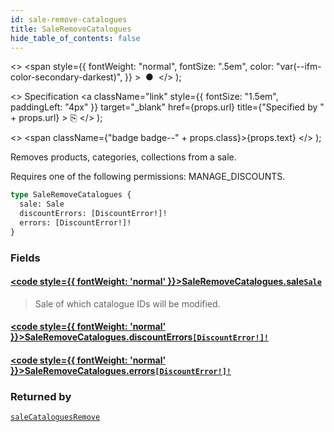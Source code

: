 ```yaml
---
id: sale-remove-catalogues
title: SaleRemoveCatalogues
hide_table_of_contents: false
---
```


  <>
    <span
      style={{
        fontWeight: "normal",
        fontSize: ".5em",
        color: "var(--ifm-color-secondary-darkest)",
      }}
    >
      &nbsp;●&nbsp;
    </span>
  </>
);

  <>
    Specification
    <a
      className="link"
      style={{ fontSize: "1.5em", paddingLeft: "4px" }}
      target="\_blank"
      href={props.url}
      title={"Specified by " + props.url}
    >
      ⎘
    </a>
  </>
);

  <>
    <span className={"badge badge--" + props.class}>{props.text}</span>
  </>
);

Removes products, categories, collections from a sale.

Requires one of the following permissions: MANAGE_DISCOUNTS.

```graphql
type SaleRemoveCatalogues {
  sale: Sale
  discountErrors: [DiscountError!]!
  errors: [DiscountError!]!
}
```

### Fields

#### [<code style={{ fontWeight: 'normal' }}>SaleRemoveCatalogues.<b>sale</b></code>](#)<Bullet />[`Sale`](../../api-reference/discounts/objects/sale) <Badge class="secondary" text="object"/> <Badge class="secondary" text="discounts"/>

> Sale of which catalogue IDs will be modified.

#### [<code style={{ fontWeight: 'normal' }}>SaleRemoveCatalogues.<b>discountErrors</b></code>](#)<Bullet />[`[DiscountError!]!`](../../api-reference/discounts/objects/discount-error) <Badge class="secondary" text="non-null"/> <Badge class="secondary" text="object"/> <Badge class="secondary" text="discounts"/>

>

#### [<code style={{ fontWeight: 'normal' }}>SaleRemoveCatalogues.<b>errors</b></code>](#)<Bullet />[`[DiscountError!]!`](../../api-reference/discounts/objects/discount-error) <Badge class="secondary" text="non-null"/> <Badge class="secondary" text="object"/> <Badge class="secondary" text="discounts"/>

>

### Returned by

[`saleCataloguesRemove`](../../api-reference/discounts/mutations/sale-catalogues-remove) <Badge class="secondary" text="mutation"/>
